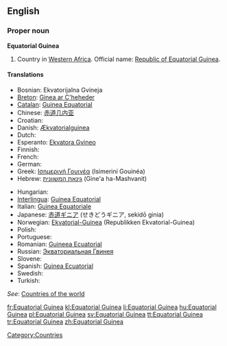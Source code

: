 ==English==

===Proper noun===
'''Equatorial Guinea'''
{{wikipedia}}

# Country in [[Western Africa]]. Official name: [[Republic of Equatorial Guinea]].

====Translations====
{{trans-top|country in Western Africa}}
* Bosnian: Ekvatorijalna Gvineja {{f}}
* [[Breton]]: [[Ginea ar C'heheder]]
* [[Catalan]]: [[Guinea Equatorial]] {{f}}
* Chinese: [[赤道几内亚]]
* Croatian: {{t-|hr|Ekvatorska Gvineja|f}}
* Danish: [[Ækvatorialguinea]]
* Dutch: {{t+|nl|Equatoriaal-Guinea}}
* Esperanto: [[Ekvatora Gvineo]]
* Finnish: {{t+|fi|Päiväntasaajan Guinea}}
* French: {{t+|fr|Guinée équatoriale|f}}
* German: {{t+|de|Äquatorialguinea}}
* Greek: [[Ισημερινή Γουινέα]] (Isimeriní Gouinéa) {{f}}
* Hebrew: [[גינאת המשוונית]] (Gine'a ha-Mashvanit)
{{trans-mid}} 
* Hungarian: {{t|hu|Egyenlítői Guinea}}
* [[Interlingua]]: [[Guinea Equatorial]]
* Italian: [[Guinea Equatoriale]]
* Japanese: [[赤道ギニア]] (せきどうギニア, sekidō ginia)
* Norwegian: [[Ekvatorial-Guinea]] (Republikken Ekvatorial-Guinea)
* Polish: {{t+|pl|Gwinea Równikowa}}
* Portuguese: {{t+|pt|Guiné Equatorial}}
* Romanian: [[Guineea Ecuatorial]] {{f}}
* Russian: [[Экваториальная Гвинея]]
* Slovene: {{t+|sl|Ekvatorialna Gvineja|f}}
* Spanish: [[Guinea Ecuatorial]]
* Swedish: {{t+|sv|Ekvatorialguinea}}
* Turkish: {{t+|tr|Ekvator Ginesi}}
{{trans-bottom}}

''See'': [[Appendix:Countries of the world|Countries of the world]]

[[Category:Countries]]

[[fr:Equatorial Guinea]]
[[kl:Equatorial Guinea]]
[[li:Equatorial Guinea]]
[[hu:Equatorial Guinea]]
[[pl:Equatorial Guinea]]
[[sv:Equatorial Guinea]]
[[tt:Equatorial Guinea]]
[[tr:Equatorial Guinea]]
[[zh:Equatorial Guinea]]